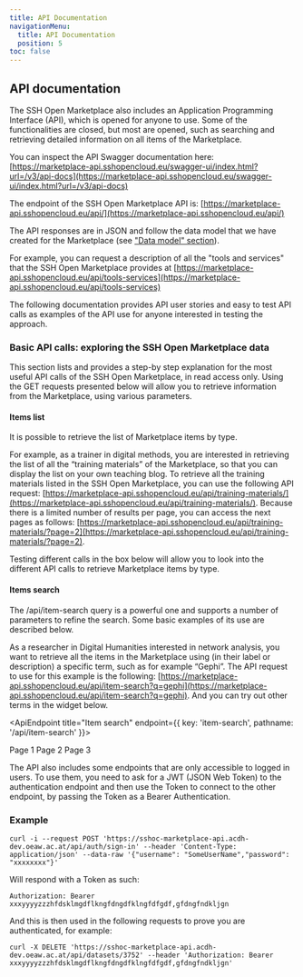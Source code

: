 ```yaml
---
title: API Documentation
navigationMenu:
  title: API Documentation
  position: 5
toc: false
---
```


## API documentation

The SSH Open Marketplace also includes an Application Programming Interface (API), which is opened
for anyone to use. Some of the functionalities are closed, but most are opened, such as searching
and retrieving detailed information on all items of the Marketplace.

You can inspect the API Swagger documentation here:
[https://marketplace-api.sshopencloud.eu/swagger-ui/index.html?url=/v3/api-docs](https://marketplace-api.sshopencloud.eu/swagger-ui/index.html?url=/v3/api-docs)

The endpoint of the SSH Open Marketplace API is:
[https://marketplace-api.sshopencloud.eu/api/](https://marketplace-api.sshopencloud.eu/api/)

The API responses are in JSON and follow the data model that we have created for the Marketplace
(see ["Data model" section](/about/implementation#data-model)).

For example, you can request a description of all the "tools and services" that the SSH Open
Marketplace provides at
[https://marketplace-api.sshopencloud.eu/api/tools-services](https://marketplace-api.sshopencloud.eu/api/tools-services)

The following documentation provides API user stories and easy to test API calls as examples of the API use for anyone interested in testing the approach. 

### Basic API calls: exploring the SSH Open Marketplace data

This section lists and provides a step-by step explanation for the most useful API calls of the SSH Open Marketplace, in read access only. Using the GET requests presented below will allow you to retrieve information from the Marketplace, using various parameters. 

#### Items list
It is possible to retrieve the list of Marketplace items by type. 

For example, as a trainer in digital methods, you are interested in retrieving the list of all the “training materials” of the Marketplace, so that you can display the list on your own teaching blog.  To retrieve all the training materials listed in the SSH Open Marketplace, you can use the following API request: [https://marketplace-api.sshopencloud.eu/api/training-materials/](https://marketplace-api.sshopencloud.eu/api/training-materials/). 
Because there is a limited  number of results per page, you can access the next pages as follows: [https://marketplace-api.sshopencloud.eu/api/training-materials/?page=2](https://marketplace-api.sshopencloud.eu/api/training-materials/?page=2).

Testing different calls in the box below will allow you to look into the different API calls to retrieve Marketplace items by type.


#### Items search
The /api/item-search query is a powerful one and supports a number of parameters to refine the search. Some basic examples of its use are described below.

As a researcher in Digital Humanities interested in network analysis, you want to retrieve all the items in the Marketplace using (in their label or description) a specific term, such as for example “Gephi”.  The API request to use for this example is the following: [https://marketplace-api.sshopencloud.eu/api/item-search?q=gephi](https://marketplace-api.sshopencloud.eu/api/item-search?q=gephi). 
And you can try out other terms in the widget below.

<ApiEndpoint title="Item search" endpoint={{ key: 'item-search', pathname: '/api/item-search' }}>
  <ApiParamTextField label="Search" param="q" placeholder="Search term" />

  <ApiParamSelect label="Page" param="page">
    <Item key={1}>Page 1</Item>
    <Item key={2}>Page 2</Item>
    <Item key={3}>Page 3</Item>
  </ApiParamSelect>
</ApiEndpoint>



The API also includes some endpoints that are only accessible to logged in users. To use them, you
need to ask for a JWT (JSON Web Token) to the authentication endpoint and then use the Token to
connect to the other endpoint, by passing the Token as a Bearer Authentication.

### Example

```
curl -i --request POST 'https://sshoc-marketplace-api.acdh-dev.oeaw.ac.at/api/auth/sign-in' --header 'Content-Type: application/json' --data-raw '{"username": "SomeUserName","password": "xxxxxxxx"}'
```

Will respond with a Token as such:

```
Authorization: Bearer xxxyyyyzzzhfdsklmgdflkngfdngdfklngfdfgdf,gfdngfndkljgn
```

And this is then used in the following requests to prove you are authenticated, for example:

```
curl -X DELETE 'https://sshoc-marketplace-api.acdh-dev.oeaw.ac.at/api/datasets/3752' --header 'Authorization: Bearer xxxyyyyzzzhfdsklmgdflkngfdngdfklngfdfgdf,gfdngfndkljgn'
```